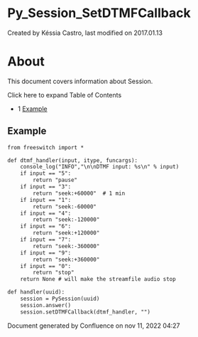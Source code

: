 
# Py_Session_SetDTMFCallback 

 Created by  Késsia Castro, last modified on 2017.01.13

# About

This document covers information about Session.

Click here to expand Table of Contents

* 1 [Example](#-freeswitch--py_session_setdtmfcallback-)

## Example

```xml
from freeswitch import *

def dtmf_handler(input, itype, funcargs):
    console_log("INFO","\n\nDTMF input: %s\n" % input)
    if input == "5":
        return "pause"
    if input == "3":
        return "seek:+60000"  # 1 min
    if input == "1":
        return "seek:-60000"  
    if input == "4":
        return "seek:-120000" 
    if input == "6":
        return "seek:+120000" 
    if input == "7":
        return "seek:-360000" 
    if input == "9":
        return "seek:+360000" 
    if input == "0":
        return "stop"
    return None # will make the streamfile audio stop

def handler(uuid):
    session = PySession(uuid)
    session.answer()
    session.setDTMFCallback(dtmf_handler, "")
```

Document generated by Confluence on nov 11, 2022 04:27
